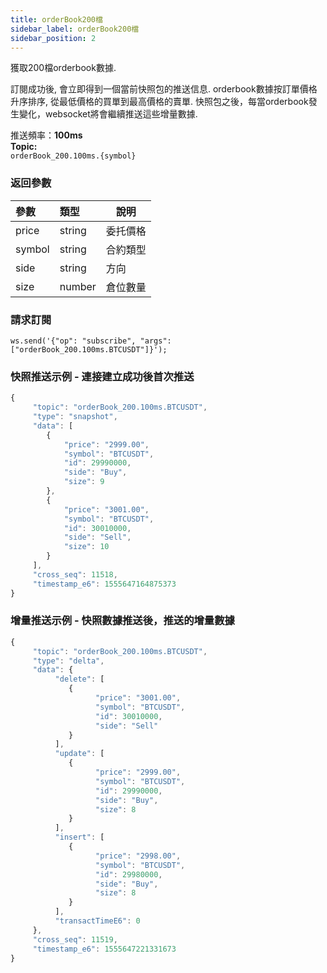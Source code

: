 ```yaml
---
title: orderBook200檔
sidebar_label: orderBook200檔
sidebar_position: 2
---
```


獲取200檔orderbook數據.<br/>

訂閱成功後, 會立即得到一個當前快照包的推送信息. orderbook數據按訂單價格升序排序, 從最低價格的買單到最高價格的賣單.
快照包之後，每當orderbook發生變化，websocket將會繼續推送這些增量數據.

推送頻率：**100ms**<br/>
**Topic:**<br/>
`orderBook_200.100ms.{symbol}`

### 返回參數
| 參數 | 類型 | 說明|
|:----- |:-----|----- |
|price |string |委托價格 |
|symbol |string |合約類型 |
|side |string |方向 |
|size |number |倉位數量 |

### 請求訂閱

<Tabs>
<TabItem value="console" label="Console">

```http
ws.send('{"op": "subscribe", "args": ["orderBook_200.100ms.BTCUSDT"]}');
```

</TabItem>
</Tabs>

### 快照推送示例 - 連接建立成功後首次推送

<Tabs>
<TabItem value="js linear" label="linear">

```javascript
{
     "topic": "orderBook_200.100ms.BTCUSDT",
     "type": "snapshot",
     "data": [
        {
            "price": "2999.00",
            "symbol": "BTCUSDT",
            "id": 29990000,
            "side": "Buy",
            "size": 9
        },
        {
            "price": "3001.00",
            "symbol": "BTCUSDT",
            "id": 30010000,
            "side": "Sell",
            "size": 10
        }
     ],
     "cross_seq": 11518,
     "timestamp_e6": 1555647164875373
}
```
</TabItem>
</Tabs>

### 增量推送示例 - 快照數據推送後，推送的增量數據

<Tabs>
<TabItem value="js linear" label="linear">

```javascript
{
     "topic": "orderBook_200.100ms.BTCUSDT",
     "type": "delta",
     "data": {
          "delete": [
             {
                   "price": "3001.00",
                   "symbol": "BTCUSDT",
                   "id": 30010000,
                   "side": "Sell"
             }
          ],
          "update": [
             {
                   "price": "2999.00",
                   "symbol": "BTCUSDT",
                   "id": 29990000,
                   "side": "Buy",
                   "size": 8
             }
          ],
          "insert": [
             {
                   "price": "2998.00",
                   "symbol": "BTCUSDT",
                   "id": 29980000,
                   "side": "Buy",
                   "size": 8
             }
          ],
          "transactTimeE6": 0
     },
     "cross_seq": 11519,
     "timestamp_e6": 1555647221331673
}
```
</TabItem>
</Tabs>
